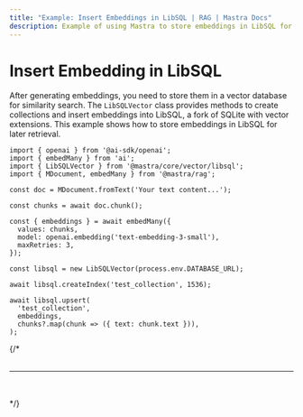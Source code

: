 ```yaml
---
title: "Example: Insert Embeddings in LibSQL | RAG | Mastra Docs"
description: Example of using Mastra to store embeddings in LibSQL for similarity search.
---
```



# Insert Embedding in LibSQL

After generating embeddings, you need to store them in a vector database for similarity search. The `LibSQLVector` class provides methods to create collections and insert embeddings into LibSQL, a fork of SQLite with vector extensions. This example shows how to store embeddings in LibSQL for later retrieval.

```tsx copy
import { openai } from '@ai-sdk/openai';
import { embedMany } from 'ai';
import { LibSQLVector } from '@mastra/core/vector/libsql';
import { MDocument, embedMany } from '@mastra/rag';

const doc = MDocument.fromText('Your text content...');

const chunks = await doc.chunk();

const { embeddings } = await embedMany({
  values: chunks,
  model: openai.embedding('text-embedding-3-small'),
  maxRetries: 3,
});

const libsql = new LibSQLVector(process.env.DATABASE_URL);

await libsql.createIndex('test_collection', 1536);

await libsql.upsert(
  'test_collection',
  embeddings,
  chunks?.map(chunk => ({ text: chunk.text })),
);
```

{/* <br />
<br />
<hr className="dark:border-[#404040] border-gray-300" />
<br />
<br />
<GithubLink link={'https://github.com/mastra-ai/mastra/blob/main/examples/basics/rag/insert-embedding-in-libsql'} /> */}
